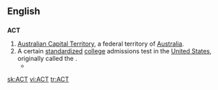 {{see|act}}
==English==

==={{initialism}}===
'''ACT'''

# [[Australian Capital Territory]], a federal territory of [[Australia]].
# A certain [[standardized]] [[college]] admissions test in the [[United States]], originally called the {{term|American College Test}}.
#* {{projectlink|pedia|ACT (examination)}}

[[sk:ACT]]
[[vi:ACT]]
[[tr:ACT]]